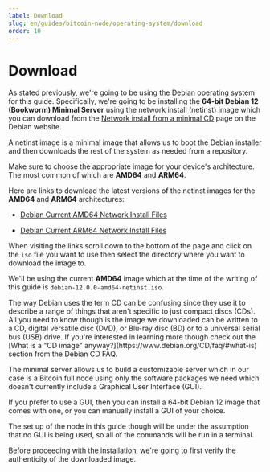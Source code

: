 ```yaml
---
label: Download
slug: en/guides/bitcoin-node/operating-system/download
order: 10
---
```



# Download

As stated previously, we're going to be using the [Debian](https://www.debian.org/) operating system for this guide. Specifically, we're going to be installing the **64-bit Debian 12 (Bookworm) Minimal Server** using the network install (netinst) image which you can download from the [Network install from a minimal CD](https://www.debian.org/CD/netinst/) page on the Debian website.

A netinst image is a minimal image that allows us to boot the Debian installer and then downloads the rest of the system as needed from a repository.

Make sure to choose the appropriate image for your device's architecture. The most common of which are **AMD64** and **ARM64**.

Here are links to download the latest versions of the netinst images for the **AMD64** and **ARM64** architectures:

- [Debian Current AMD64 Network Install Files](https://cdimage.debian.org/debian-cd/current/amd64/iso-cd/)

- [Debian Current ARM64 Network Install Files](https://cdimage.debian.org/debian-cd/current/arm64/iso-cd/)

When visiting the links scroll down to the bottom of the page and click on the `iso` file you want to use then select the directory where you want to download the image to.

We'll be using the current **AMD64** image which at the time of the writing of this guide is `debian-12.0.0-amd64-netinst.iso`.

<Callout client:load type="info">
  The way Debian uses the term CD can be confusing since they use it to describe a range of things that aren't specific to just compact discs (CDs). All you need to know though is the image we downloaded can be written to a CD, digital versatile disc (DVD), or Blu-ray disc (BD) or to a universal serial bus (USB) drive. If you're interested in learning more though check out the [What is a "CD image" anyway?](https://www.debian.org/CD/faq/#what-is) section from the Debian CD FAQ.
</Callout>

The minimal server allows us to build a customizable server which in our case is a Bitcoin full node using only the software packages we need which doesn't currently include a Graphical User Interface (GUI).

If you prefer to use a GUI, then you can install a 64-bit Debian 12 image that comes with one, or you can manually install a GUI of your choice.

<Callout client:load type="warning">
  The set up of the node in this guide though will be under the assumption that no GUI is being used, so all of the commands will be run in a terminal.
</Callout>

Before proceeding with the installation, we're going to first verify the authenticity of the downloaded image.

